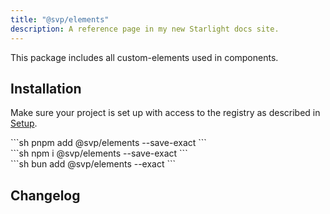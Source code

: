 ```yaml
---
title: "@svp/elements"
description: A reference page in my new Starlight docs site.
---
```



This package includes all custom-elements used in components.


<Pills>
  <Lit />
</Pills>

## Installation

Make sure your project is set up with access to the registry as described in [Setup](/sv-frontend-library/mono/setup).

<Command>
  <div slot="pnpm">
    ```sh
    pnpm add @svp/elements --save-exact
    ```
  </div>
  <div slot="npm">
    ```sh
    npm i @svp/elements --save-exact
    ```
  </div>
  <div slot="bun">
    ```sh
    bun add @svp/elements --exact
    ```
  </div>
</Command>

## Changelog

<Changelog package="elements" />
